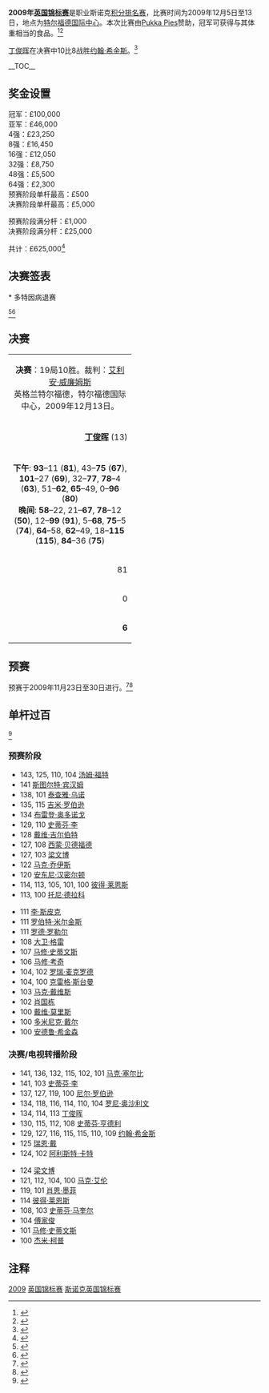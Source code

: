 {{noteTA
|G1=Snooker
}}
{{桌球大赛
|tournament_name=[[斯诺克英国锦标赛|Pukka Pies 英国锦标赛]]
|dates=2009年12月5日-13日
|venue=特尔福德国际中心
|location=[[特尔福德|特尔福德]]
|country={{ENG}}
|organisation=[[世界台联|世界台联]]
|format=[[斯诺克世界排名|积分排名赛]]
|Total prize fund=£625,000
|winners_share=£100,000
|highest_break=141 (x2)
|winner={{flagicon|CHN}} [[丁俊晖|丁俊晖]]
|runner_up={{flagicon|SCO}} [[约翰·希金斯|约翰·希金斯]]
|score=10–8
|previous=[[2008年英国锦标赛|2008]]
|next=[[2010年英国锦标赛|2010]]}}
'''2009年[[斯诺克英国锦标赛|英国锦标赛]]'''是职业斯诺克[[斯诺克世界排名|积分排名赛]]，比赛时间为2009年12月5日至13日，地点为[[特尔福德国际中心|特尔福德国际中心]]。本次比赛由[[Pukka_Pies|Pukka Pies]]赞助，冠军可获得与其体重相当的食品。<ref>{{cite web|url=http://www.global-snooker.com/111109-news-Pukka-Pies.asp|title=Pukka Partnership for UK Championship|publisher=Global Snooker|accessdate=2010-04-17|deadurl=yes|archiveurl=https://web.archive.org/web/20100123083906/http://www.global-snooker.com/111109-news-Pukka-Pies.asp|archivedate=2010-01-23}}</ref><ref>{{cite news |url=http://www.dailymail.co.uk/sport/othersports/article-1235100/Now-thats-Pukka---New-UK-Snooker-champion-win-weight-pies.html |title=Now that's Pukka ... New UK Snooker champion will win his weight in pies |publisher=[[Daily_Mail|Daily Mail]] |accessdate=2010-04-17 |location=London |date=2009-12-11 |archive-date=2016-03-03 |archive-url=https://web.archive.org/web/20160303192547/http://www.dailymail.co.uk/sport/othersports/article-1235100/Now-thats-Pukka---New-UK-Snooker-champion-win-weight-pies.html |dead-url=no }}</ref>

[[丁俊晖|丁俊晖]]在决赛中10比8战胜[[约翰·希金斯|约翰·希金斯]]。<ref>{{cite news|url=http://news.bbc.co.uk/sport2/hi/other_sports/snooker/8410961.stm|title=Ding beats John Higgins in UK Championship final|publisher=[[BBC_Sport|BBC Sport]]|accessdate=2010-04-17|date=2009-12-14|archive-date=2010-04-15|archive-url=https://web.archive.org/web/20100415062037/http://news.bbc.co.uk/sport2/hi/other_sports/snooker/8410961.stm|dead-url=no}}</ref>

__TOC__
{{clear}}

==奖金设置==
{{Col-begin}}
{{Col-2}}
冠军：£100,000<br />
亚军：£46,000<br />
4强：£23,250<br />
8强：£16,450<br />
16强：£12,050<br />
32强：£8,750<br />
48强：£5,500<br />
64强：£2,300<br />
{{Col-2}}
预赛阶段单杆最高：£500<br />
决赛阶段单杆最高：£5,000

预赛阶段满分杆：£1,000<br />
决赛阶段满分杆：£25,000

共计：£625,000<ref>{{cite web|url=http://www.global-snooker.com/professional-tournaments-uk-championship-2009-prize-money.asp|title=Prize Money|publisher=Global Snooker|accessdate=2010-04-17|deadurl=yes|archiveurl=https://web.archive.org/web/20100419232739/http://www.global-snooker.com/professional-tournaments-uk-championship-2009-prize-money.asp|archivedate=2010-04-19}}</ref>
{{Col-end}}

==决赛签表==
{{32TeamBracket
| RD1 = '''32强'''<br /> 17局9胜
| RD2 = '''16强'''<br />17局9胜
| RD3 = '''四分之一决赛'''<br />17局9胜
| RD4 = '''半决赛'''<br />17局9胜
| RD5 = '''决赛'''<br />19局10胜
| RD1-seed01=1
| RD1-team01={{flagicon|ENG}} '''[[肖恩·墨菲|肖恩·墨菲]]'''
| RD1-score01='''9'''
| RD1-seed02=
| RD1-team02={{flagicon|NIR}} [[杰拉德·格林|杰拉德·格林]]
| RD1-score02=5
| RD1-seed03=13
| RD1-team03={{flagicon|CHN}} '''[[丁俊晖|丁俊晖]]'''
| RD1-score03='''9'''
| RD1-seed04=
| RD1-team04={{flagicon|ENG}} [[麦克·邓恩|麦克·邓恩]]
| RD1-score04=5
| RD1-seed05=11
| RD1-team05={{flagicon|NIR}} [[马克·艾伦|马克·艾伦]]
| RD1-score05=8
| RD1-seed06=
| RD1-team06={{flagicon|ENG}} '''[[史蒂芬·李|史蒂芬·李]]'''
| RD1-score06='''9'''
| RD1-seed07=5
| RD1-team07={{flagicon|ENG}} '''[[阿利斯特·卡特|阿利斯特·卡特]]'''
| RD1-score07='''9'''
| RD1-seed08=
| RD1-team08={{flagicon|ENG}} [[罗瑞·麦克罗德|罗瑞·麦克罗德]]
| RD1-score08=7
| RD1-seed09=8
| RD1-team09={{flagicon|HKG}} [[傅家俊|傅家俊]]
| RD1-score09=3
| RD1-seed10=
| RD1-team10={{flagicon|ENG}} '''[[彼得·莱恩斯|彼得·莱恩斯]]'''
| RD1-score10='''9'''
| RD1-seed11=15
| RD1-team11={{flagicon|WAL}} '''[[马克·威廉姆斯|马克·威廉姆斯]]'''
| RD1-score11='''9'''<nowiki>*</nowiki>
| RD1-seed12=
| RD1-team12={{flagicon|SCO}} [[格雷姆·多特|格雷姆·多特]]
| RD1-score12=2
| RD1-seed13=12
| RD1-team13={{flagicon|ENG}} [[乔·佩里|乔·佩里]]
| RD1-score13=4
| RD1-seed14=
| RD1-team14={{flagicon|ENG}} '''[[斯图尔特·宾汉姆|斯图尔特·宾汉姆]]'''
| RD1-score14='''9'''
| RD1-seed15=4
| RD1-team15={{flagicon|SCO}} '''[[史蒂芬·马奎尔|史蒂芬·马奎尔]]'''
| RD1-score15='''9'''
| RD1-seed16=
| RD1-team16={{flagicon|ENG}} [[迈克尔·霍尔特|迈克尔·霍尔特]]
| RD1-score16=6
| RD1-seed17=3
| RD1-team17={{Nowrap|{{flagicon|ENG}} '''[[罗尼·奥沙利文|罗尼·奥沙利文]]'''}}
| RD1-score17='''9'''
| RD1-seed18=
| RD1-team18={{flagicon|WAL}} [[马修·史蒂文斯|马修·史蒂文斯]]
| RD1-score18=3
| RD1-seed19=14
| RD1-team19={{flagicon|ENG}} '''[[彼得·艾伯顿|彼得·艾伯顿]]'''
| RD1-score19='''9'''
| RD1-seed20=
| RD1-team20={{flagicon|ENG}} [[朱德·特鲁姆普|朱德·特鲁姆普]]
| RD1-score20=4
| RD1-seed21=10
| RD1-team21={{flagicon|SCO}} '''[[史蒂芬·亨德利|史蒂芬·亨德利]]'''
| RD1-score21='''9'''
| RD1-seed22=
| RD1-team22={{flagicon|ENG}} [[史蒂夫·戴维斯|史蒂夫·戴维斯]]
| RD1-score22=6
| RD1-seed23=7
| RD1-team23={{flagicon|ENG}} '''[[马克·塞尔比|马克·塞尔比]]'''
| RD1-score23='''9'''
| RD1-seed24=
| RD1-team24={{flagicon|ENG}} [[杰米·柯普|杰米·柯普]]
| RD1-score24=8
| RD1-seed25=6
| RD1-team25={{flagicon|WAL}} [[瑞恩·戴|瑞恩·戴]]
| RD1-score25=3
| RD1-seed26=
| RD1-team26={{flagicon|CHN}} '''[[梁文博|梁文博]]'''
| RD1-score26='''9'''
| RD1-seed27=16
| RD1-team27={{flagicon|ENG}} '''[[马克·金|马克·金]]'''
| RD1-score27='''9'''
| RD1-seed28=
| RD1-team28={{flagicon|ENG}} [[安东尼·汉密尔顿|安东尼·汉密尔顿]]
| RD1-score28=2
| RD1-seed29=9
| RD1-team29={{flagicon|AUS}} '''[[尼尔·罗伯逊|尼尔·罗伯逊]]'''
| RD1-score29='''9'''
| RD1-seed30=
| RD1-team30={{flagicon|ENG}} [[汤姆·福特|汤姆·福特]]
| RD1-score30=3
| RD1-seed31=2
| RD1-team31={{flagicon|SCO}} '''[[约翰·希金斯|约翰·希金斯]]'''
| RD1-score31='''9'''
| RD1-seed32=
| RD1-team32={{flagicon|ENG}} [[里奇·沃登|里奇·沃登]]
| RD1-score32=7
| RD2-seed01=1
| RD2-team01={{flagicon|ENG}} [[肖恩·墨菲|肖恩·墨菲]]
| RD2-score01=3
| RD2-seed02=13
| RD2-team02={{flagicon|CHN}} '''[[丁俊晖|丁俊晖]]'''
| RD2-score02='''9'''
| RD2-seed03=
| RD2-team03={{flagicon|ENG}} [[史蒂芬·李|史蒂芬·李]]
| RD2-score03=5
| RD2-seed04=5
| RD2-team04={{flagicon|ENG}} '''[[阿利斯特·卡特|阿利斯特·卡特]]'''
| RD2-score04='''9'''
| RD2-seed05=
| RD2-team05={{flagicon|ENG}} '''[[彼得·莱恩斯|彼得·莱恩斯]]'''
| RD2-score05='''9'''
| RD2-seed06=15
| RD2-team06={{flagicon|WAL}} [[马克·威廉姆斯|马克·威廉姆斯]]
| RD2-score06=8
| RD2-seed07=
| RD2-team07={{flagicon|ENG}} [[斯图尔特·宾汉姆|斯图尔特·宾汉姆]]
| RD2-score07=3
| RD2-seed08=4
| RD2-team08={{flagicon|SCO}} '''[[史蒂芬·马奎尔|史蒂芬·马奎尔]]'''
| RD2-score08='''9'''
| RD2-seed09=3
| RD2-team09={{Nowrap|{{flagicon|ENG}} '''[[罗尼·奥沙利文|罗尼·奥沙利文]]'''}}
| RD2-score09='''9'''
| RD2-seed10=14
| RD2-team10={{flagicon|ENG}} [[彼得·艾伯顿|彼得·艾伯顿]]
| RD2-score10=3
| RD2-seed11=10
| RD2-team11={{flagicon|SCO}} [[史蒂芬·亨德利|史蒂芬·亨德利]]
| RD2-score11=5
| RD2-seed12=7
| RD2-team12={{flagicon|ENG}} '''[[马克·塞尔比|马克·塞尔比]]'''
| RD2-score12='''9'''
| RD2-seed13=
| RD2-team13={{flagicon|CHN}} '''[[梁文博|梁文博]]'''
| RD2-score13='''9'''
| RD2-seed14=16
| RD2-team14={{flagicon|ENG}} [[马克·金|马克·金]]
| RD2-score14=2
| RD2-seed15=9
| RD2-team15={{flagicon|AUS}} [[尼尔·罗伯逊|尼尔·罗伯逊]]
| RD2-score15=8
| RD2-seed16=2
| RD2-team16={{flagicon|SCO}} '''[[约翰·希金斯|约翰·希金斯]]'''
| RD2-score16='''9'''
| RD3-seed01=13
| RD3-team01={{flagicon|CHN}} '''[[丁俊晖|丁俊晖]]'''
| RD3-score01='''9'''
| RD3-seed02=5
| RD3-team02={{flagicon|ENG}} [[阿利斯特·卡特|阿利斯特·卡特]]
| RD3-score02=8
| RD3-seed03=
| RD3-team03={{flagicon|ENG}} [[彼得·莱恩斯|彼得·莱恩斯]]
| RD3-score03=5
| RD3-seed04=4
| RD3-team04={{flagicon|SCO}} '''[[史蒂芬·马奎尔|史蒂芬·马奎尔]]'''
| RD3-score04='''9'''
| RD3-seed05=3
| RD3-team05={{Nowrap|{{flagicon|ENG}} '''[[罗尼·奥沙利文|罗尼·奥沙利文]]'''}}
| RD3-score05='''9'''
| RD3-seed06=7
| RD3-team06={{flagicon|ENG}} [[马克·塞尔比|马克·塞尔比]]
| RD3-score06=3
| RD3-seed07=
| RD3-team07={{flagicon|CHN}} [[梁文博|梁文博]]
| RD3-score07=2
| RD3-seed08=2
| RD3-team08={{flagicon|SCO}} '''[[约翰·希金斯|约翰·希金斯]]'''
| RD3-score08='''9'''
| RD4-seed01=13
| RD4-team01={{flagicon|CHN}} '''[[丁俊晖|丁俊晖]]'''
| RD4-score01='''9'''
| RD4-seed02=4
| RD4-team02={{flagicon|SCO}} [[史蒂芬·马奎尔|史蒂芬·马奎尔]]
| RD4-score02=5
| RD4-seed03=3
| RD4-team03={{Nowrap|{{flagicon|ENG}} [[罗尼·奥沙利文|罗尼·奥沙利文]]}}
| RD4-score03=8
| RD4-seed04=2
| RD4-team04={{flagicon|SCO}} '''[[约翰·希金斯|约翰·希金斯]]'''
| RD4-score04='''9'''
| RD5-seed01=13
| RD5-team01={{flagicon|CHN}} '''[[丁俊晖|丁俊晖]]'''
| RD5-score01='''10'''
| RD5-seed02=2
| RD5-team02={{Nowrap|{{flagicon|SCO}} [[约翰·希金斯|约翰·希金斯]]}}
| RD5-score02=8
}}

<nowiki>*</nowiki> 多特因病退赛

<ref>{{cite web|url=http://www.global-snooker.com/professional-tournaments-uk-championship-09-finals.asp|title=Main Event (Results)|publisher=Global Snooker|accessdate=2010-04-17|deadurl=yes|archiveurl=https://web.archive.org/web/20100408114749/http://www.global-snooker.com/professional-tournaments-uk-championship-09-finals.asp|archivedate=2010-04-08}}</ref><ref>{{cite web|url=http://www.worldsnooker.com/UK_Championship_09_Draw.htm?tid=146|title=Main Event (Draw)|publisher=[[World_Professional_Billiards_and_Snooker_Association|World Professional Billiards and Snooker Association]]|accessdate=2010-04-17|archive-date=2010-04-16|archive-url=https://web.archive.org/web/20100416085926/http://www.worldsnooker.com/UK_Championship_09_Draw.htm?tid=146|dead-url=no}}</ref>

==决赛==
{| class="wikitable" style="font-size: 95%; margin: 1em auto 1em auto;"
|-
| colspan="3" align="center" bgcolor="#ffd700" | '''决赛'''：19局10胜。裁判：[[艾利安·威廉姆斯|艾利安·威廉姆斯]]<br />英格兰特尔福德，特尔福德国际中心，2009年12月13日。
|-
| width="230" align="right" | '''[[丁俊晖|丁俊晖]]''' (13) <br />{{CHN}}
| width="100" align="center" | '''10'''–8
| width="230" | [[约翰·希金斯|约翰·希金斯]] (2) <br />{{SCO}}
|-
| colspan="3" align="center" style="font-size: 100%" |'''下午''': '''93'''–11 ('''81'''), 43–'''75''' ('''67'''), '''101'''–27 ('''69'''), 32–'''77''',  '''78'''–4 ('''63'''), 51–'''62''', '''65'''–49, 0–'''96''' ('''80''')<br />'''晚间''': '''58'''–22, 21–'''67''', '''78'''–12 ('''50'''), 12–'''99''' ('''91'''), 5–'''68''', '''75'''–5 ('''74'''), '''64'''–58, '''62'''–49, 18–'''115''' ('''115'''), '''84'''–36 ('''75''')
|-
| align="right" | 81
| align="center" | 单杆最高
| align="left" | '''115'''
|-
| align="right" | 0
| align="center" | 单杆过百
| align="left" | '''1'''
|-
| align="right" | '''6'''
| align="center" | 单杆50+
| align="left" | 5
|}

==预赛==
预赛于2009年11月23日至30日进行。<ref>{{cite web|url=http://www.global-snooker.com/Pukka-Pies-UK-Championship-Qualifying-Results.asp|title=Qualifying (Results)|publisher=Global Snooker|accessdate=2010-04-17|deadurl=yes|archiveurl=https://web.archive.org/web/20100326075842/http://www.global-snooker.com/Pukka-Pies-UK-Championship-Qualifying-Results.asp|archivedate=2010-03-26}}</ref><ref>{{cite web|url=http://www.worldsnooker.com/UK_Championship_09_Qualifiers_Draw.htm?tid=145|title=Qualifying (Draw)|publisher=[[World_Professional_Billiards_and_Snooker_Association|World Professional Billiards and Snooker Association]]|accessdate=2010-04-17|archive-date=2009-11-24|archive-url=https://web.archive.org/web/20091124090418/http://www.worldsnooker.com/UK_Championship_09_Qualifiers_Draw.htm?tid=145|dead-url=no}}</ref>

{{32TeamX4RoundBracket|
| RD1 = '''第1轮'''<br />17局9胜
| RD2 = '''第2轮'''<br />17局9胜
| RD3 = '''第3轮'''<br />17局9胜
| RD4 = '''第4轮'''<br />17局9胜
| RD1-seed01 ={{flagicon|ENG}}
| RD1-team01 =[[克里斯·诺布里|克里斯·诺布里]]
| RD1-score01 =3
| RD1-seed02 ={{flagicon|THA}}
| RD1-team02 ='''[[泰查雅·乌诺|泰查雅·乌诺]]'''
| RD1-score02 ='''9'''
| RD1-seed03 ={{flagicon|ENG}}
| RD1-team03 =[[李·斯皮克|李·斯皮克]]
| RD1-score03 =5
| RD1-seed04 ={{flagicon|NIR}}
| RD1-team04 ='''[[乔丹·布朗|乔丹·布朗]]'''
| RD1-score04 ='''9'''
| RD1-seed05 ={{flagicon|ENG}}
| RD1-team05 =[[李·佩奇|李·佩奇]]
| RD1-score05 =4
| RD1-seed06 ={{flagicon|THA}}
| RD1-team06 ='''[[詹姆斯·瓦塔纳|詹姆斯·瓦塔纳]]'''
| RD1-score06 ='''9'''
| RD1-seed07 ={{flagicon|ENG}}
| RD1-team07 ='''[[马修·塞尔特|马修·塞尔特]]'''
| RD1-score07 ='''9'''
| RD1-seed08 ={{flagicon|ENG}}
| RD1-team08 =[[大卫·格雷|大卫·格雷]]
| RD1-score08 =7
| RD1-seed09 ={{flagicon|CHN}}
| RD1-team09 ='''[[肖国栋|肖国栋]]'''
| RD1-score09 ='''9'''
| RD1-seed10 ={{flagicon|CHN}}
| RD1-team10 =[[张安达|张安达]]
| RD1-score10 =5
| RD1-seed11 ={{flagicon|ENG}}
| RD1-team11 ='''[[克雷格·斯台曼|克雷格·斯台曼]]'''
| RD1-score11 ='''9'''
| RD1-seed12 ={{flagicon|ENG}}
| RD1-team12 =[[安德鲁·诺曼|安德鲁·诺曼]]
| RD1-score12 =5
| RD1-seed13 ={{flagicon|ENG}}
| RD1-team13 ='''[[本·伍勒斯登|本·伍勒斯登]]'''
| RD1-score13 ='''9'''
| RD1-seed14 ={{flagicon|WAL}}
| RD1-team14 =[[伊恩·普利斯|伊恩·普利斯]]
| RD1-score14 =4
| RD1-seed15 ={{flagicon|NIR}}
| RD1-team15 ='''[[帕特里克·华莱士|帕特里克·华莱士]]'''
| RD1-score15 ='''9'''
| RD1-seed16 ={{flagicon|SCO}}
| RD1-team16 =[[马克·鲍耶|马克·鲍耶]]
| RD1-score16 =0
| RD1-seed17 ={{flagicon|THA}}
| RD1-team17 ='''[[阿塔西·马希蒂|阿塔西·马希蒂]]'''
| RD1-score17 ='''9'''
| RD1-seed18 ={{flagicon|CHN}}
| RD1-team18 =[[梅希文|梅希文]]
| RD1-score18 =3
| RD1-seed19 ={{flagicon|CHN}}
| RD1-team19 =[[李行_(斯诺克)|李行]]
| RD1-score19 =7
| RD1-seed20 ={{flagicon|MLT}}
| RD1-team20 ='''[[托尼·德拉科|托尼·德拉科]]'''
| RD1-score20 ='''9'''
| RD1-seed21 ={{flagicon|BEL}}
| RD1-team21 =[[布约恩·汉内维尔|布约恩·汉内维尔]]
| RD1-score21 =4
| RD1-seed22 ={{flagicon|ENG}}
| RD1-team22 ='''[[萨姆·拜耳德|萨姆·拜耳德]]'''
| RD1-score22 ='''9'''
| RD1-seed23 ={{flagicon|ENG}}
| RD1-team23 ='''[[马修·考奇|马修·考奇]]'''
| RD1-score23 ='''9'''
| RD1-seed24 ={{flagicon|IRE}}
| RD1-team24 =[[布雷登·奥多诺戈|布雷登·奥多诺戈]]
| RD1-score24 =7
| RD1-seed25 ={{flagicon|WAL}}
| RD1-team25 =[[丹尼·威尔斯|丹尼·威尔斯]]
| RD1-score25 =8
| RD1-seed26 ={{flagicon|WAL}}
| RD1-team26 ='''[[迈克尔·怀特|迈克尔·怀特]]'''
| RD1-score26 ='''9'''
| RD1-seed27 ={{flagicon|ENG}}
| RD1-team27 =[[史蒂芬·罗林斯|史蒂芬·罗林斯]]
| RD1-score27 =8
| RD1-seed28 ={{flagicon|ENG}}
| RD1-team28 ='''[[吉米·罗伯逊|吉米·罗伯逊]]'''
| RD1-score28 ='''9'''
| RD1-seed29 ={{flagicon|THA}}
| RD1-team29 =[[诺帕多·桑尼尔|诺帕多·桑尼尔]]
| RD1-score29 =8
| RD1-seed30 ={{flagicon|IRL}}
| RD1-team30 ='''[[大卫·霍根|大卫·霍根]]'''
| RD1-score30 ='''9'''
| RD1-seed31 ={{flagicon|ENG}}
| RD1-team31 ='''[[西蒙·贝德福德|西蒙·贝德福德]]'''
| RD1-score31 ='''9'''
| RD1-seed32 ={{flagicon|ENG}}
| RD1-team32 =[[乔·乔吉亚|乔·乔吉亚]]
| RD1-score32 =0
| RD2-seed01 ={{flagicon|ENG}}
| RD2-team01 =[[罗德·罗勒尔|罗德·罗勒尔]]
| RD2-score01 =7
| RD2-seed02 ={{flagicon|THA}}
| RD2-team02 ='''[[泰查雅·乌诺|泰查雅·乌诺]]'''
| RD2-score02 ='''9'''
| RD2-seed03 ={{flagicon|ENG}}
| RD2-team03 ='''[[安迪·希克斯|安迪·希克斯]]'''
| RD2-score03 ='''9'''
| RD2-seed04 ={{flagicon|NIR}}
| RD2-team04 =[[乔丹·布朗|乔丹·布朗]]
| RD2-score04 =4
| RD2-seed05 ={{flagicon|ENG}}
| RD2-team05 ='''[[罗伯特·米尔金斯|罗伯特·米尔金斯]]'''
| RD2-score05 ='''9'''
| RD2-seed06 ={{flagicon|THA}}
| RD2-team06 =[[詹姆斯·瓦塔纳|詹姆斯·瓦塔纳]]
| RD2-score06 =5
| RD2-seed07 ={{flagicon|ENG}}
| RD2-team07 =[[David_Roe|David Roe]]
| RD2-score07 =4
| RD2-seed08 ={{flagicon|ENG}}
| RD2-team08 ='''[[马修·塞尔特|马修·塞尔特]]'''
| RD2-score08 ='''9'''
| RD2-seed09 ={{flagicon|ENG}}
| RD2-team09 ='''[[彼得·莱恩斯|彼得·莱恩斯]]'''
| RD2-score09 ='''9'''
| RD2-seed10 ={{flagicon|CHN}}
| RD2-team10 =[[肖国栋|肖国栋]]
| RD2-score10 =8
| RD2-seed11 ={{flagicon|ENG}}
| RD2-team11 =[[巴里·品吉斯|巴里·品吉斯]]
| RD2-score11 =7
| RD2-seed12 ={{flagicon|ENG}}
| RD2-team12 ='''[[克雷格·斯台曼|克雷格·斯台曼]]'''
| RD2-score12 ='''9'''
| RD2-seed13 ={{flagicon|ENG}}
| RD2-team13 =[[吉米·怀特|吉米·怀特]]
| RD2-score13 =w/d
| RD2-seed14 ={{flagicon|ENG}}
| RD2-team14 ='''[[本·伍勒斯登|本·伍勒斯登]]'''
| RD2-score14 ='''w/o'''
| RD2-seed15 ={{flagicon|ENG}}
| RD2-team15 ='''[[约翰·帕洛特|约翰·帕洛特]]'''
| RD2-score15 ='''9'''
| RD2-seed16 ={{flagicon|NIR}}
| RD2-team16 =[[帕特里克·华莱士|帕特里克·华莱士]]
| RD2-score16 =8
| RD2-seed17 ={{flagicon|CHN}}
| RD2-team17 =[[刘菘|刘菘]]
| RD2-score17 =4
| RD2-seed18 ={{flagicon|THA}}
| RD2-team18 ='''[[阿塔西·马希蒂|阿塔西·马希蒂]]'''
| RD2-score18 ='''9'''
| RD2-seed19 ={{flagicon|ENG}}
| RD2-team19 =[[戴维·吉尔伯特|戴维·吉尔伯特]]
| RD2-score19 =5
| RD2-seed20 ={{flagicon|MLT}}
| RD2-team20 ='''[[托尼·德拉科|托尼·德拉科]]'''
| RD2-score20 ='''9'''
| RD2-seed21 ={{flagicon|IRL}}
| RD2-team21 ='''[[乔·德兰尼|乔·德兰尼]]'''
| RD2-score21 ='''9'''
| RD2-seed22 ={{flagicon|ENG}}
| RD2-team22 =[[萨姆·拜耳德|萨姆·拜耳德]]
| RD2-score22 =8
| RD2-seed23 ={{flagicon|ENG}}
| RD2-team23 ='''[[马克·乔伊斯|马克·乔伊斯]]'''
| RD2-score23 ='''9'''
| RD2-seed24 ={{flagicon|ENG}}
| RD2-team24 =[[马修·考奇|马修·考奇]]
| RD2-score24 =4
| RD2-seed25 ={{flagicon|CHN}}
| RD2-team25 =[[金龙|金龙]]
| RD2-score25 =6
| RD2-seed26 ={{flagicon|WAL}}
| RD2-team26 ='''[[迈克尔·怀特|迈克尔·怀特]]'''
| RD2-score26 ='''9'''
| RD2-seed27 ={{flagicon|WAL}}
| RD2-team27 =[[保罗·戴维斯|保罗·戴维斯]]
| RD2-score27 =6
| RD2-seed28 ={{flagicon|ENG}}
| RD2-team28 ='''[[吉米·罗伯逊|吉米·罗伯逊]]'''
| RD2-score28 ='''9'''
| RD2-seed29 ={{flagicon|ENG}}
| RD2-team29 ='''[[汤姆·福特|汤姆·福特]]'''
| RD2-score29 ='''9'''
| RD2-seed30 ={{flagicon|IRL}}
| RD2-team30 =[[大卫·霍根|大卫·霍根]]
| RD2-score30 =7
| RD2-seed31 ={{flagicon|IRL}}
| RD2-team31 =[[戴维·莫里斯|戴维·莫里斯]]
| RD2-score31 =3
| RD2-seed32 ={{flagicon|ENG}}
| RD2-team32 ='''[[西蒙·贝德福德|西蒙·贝德福德]]'''
| RD2-score32 ='''9'''
| RD3-seed01 ={{flagicon|SCO}}
| RD3-team01 =[[艾伦·麦克马努斯|艾伦·麦克马努斯]]
| RD3-score01 =6
| RD3-seed02 ={{flagicon|THA}}
| RD3-team02 ='''[[泰查雅·乌诺|泰查雅·乌诺]]'''
| RD3-score02 ='''9'''
| RD3-seed03 ={{flagicon|ENG}}
| RD3-team03 ='''[[麦克·邓恩|麦克·邓恩]]'''
| RD3-score03 ='''9'''
| RD3-seed04 ={{flagicon|ENG}}
| RD3-team04 =[[安迪·希克斯|安迪·希克斯]]
| RD3-score04 =6
| RD3-seed05 ={{flagicon|ENG}}
| RD3-team05 =[[马丁·戈尔德|马丁·戈尔德]]
| RD3-score05 =5
| RD3-seed06 ={{flagicon|ENG}}
| RD3-team06 ='''[[罗伯特·米尔金斯|罗伯特·米尔金斯]]'''
| RD3-score06 ='''9'''
| RD3-seed07 ={{flagicon|ENG}}
| RD3-team07 ='''[[罗瑞·麦克罗德|罗瑞·麦克罗德]]'''
| RD3-score07 ='''9'''
| RD3-seed08 ={{flagicon|ENG}}
| RD3-team08 =[[马修·塞尔特|马修·塞尔特]]
| RD3-score08 =3
| RD3-seed09 ={{flagicon|ENG}}
| RD3-team09 =[[伊恩·麦克洛克|伊恩·麦克洛克]]
| RD3-score09 =6
| RD3-seed10 ={{flagicon|ENG}}
| RD3-team10 ='''[[彼得·莱恩斯|彼得·莱恩斯]]'''
| RD3-score10 ='''9'''
| RD3-seed11 ={{flagicon|SCO}}
| RD3-team11 =[[马库斯·坎贝尔|马库斯·坎贝尔]]
| RD3-score11 =8
| RD3-seed12 ={{flagicon|ENG}}
| RD3-team12 ='''[[克雷格·斯台曼|克雷格·斯台曼]]'''
| RD3-score12 ='''9'''
| RD3-seed13 ={{flagicon|ENG}}
| RD3-team13 ='''[[吉米·米奇|吉米·米奇]]'''
| RD3-score13 ='''9'''
| RD3-seed14 ={{flagicon|ENG}}
| RD3-team14 =[[本·伍勒斯登|本·伍勒斯登]]
| RD3-score14 =7
| RD3-seed15 ={{flagicon|WAL}}
| RD3-team15 ='''[[多米尼克·戴尔|多米尼克·戴尔]]'''
| RD3-score15 ='''9'''
| RD3-seed16 ={{flagicon|ENG}}
| RD3-team16 =[[约翰·帕洛特|约翰·帕洛特]]
| RD3-score16 =6
| RD3-seed17 ={{flagicon|ENG}}
| RD3-team17 ='''[[阿德里安·戈恩内尔|阿德里安·戈恩内尔]]'''
| RD3-score17 ='''9'''
| RD3-seed18 ={{flagicon|THA}}
| RD3-team18 =[[阿塔西·马希蒂|阿塔西·马希蒂]]
| RD3-score18 =3
| RD3-seed19 ={{flagicon|ENG}}
| RD3-team19 ='''[[马克·戴维斯|马克·戴维斯]]'''
| RD3-score19 ='''9'''
| RD3-seed20 ={{flagicon|MLT}}
| RD3-team20 =[[托尼·德拉科|托尼·德拉科]]
| RD3-score20 =7
| RD3-seed21 ={{flagicon|IRL}}
| RD3-team21 ='''[[迈克尔·佳吉|迈克尔·佳吉]]'''
| RD3-score21 ='''9'''
| RD3-seed22 ={{flagicon|IRL}}
| RD3-team22 =[[乔·德兰尼|乔·德兰尼]]
| RD3-score22 =5
| RD3-seed23 ={{flagicon|IRL}}
| RD3-team23 ='''[[肯·达赫迪|肯·达赫迪]]'''
| RD3-score23 ='''9'''
| RD3-seed24 ={{flagicon|ENG}}
| RD3-team24 =[[马克·乔伊斯|马克·乔伊斯]]
| RD3-score24 =6
| RD3-seed25 ={{flagicon|SCO}}
| RD3-team25 =[[杰米·伯内特|杰米·伯内特]]
| RD3-score25 =8
| RD3-seed26 ={{flagicon|WAL}}
| RD3-team26 ='''[[迈克尔·怀特|迈克尔·怀特]]'''
| RD3-score26 ='''9'''
| RD3-seed27 ={{flagicon|ENG}}
| RD3-team27 ='''[[安东尼·汉密尔顿|安东尼·汉密尔顿]]'''
| RD3-score27 ='''9'''
| RD3-seed28 ={{flagicon|ENG}}
| RD3-team28 =[[吉米·罗伯逊|吉米·罗伯逊]]
| RD3-score28 =4
| RD3-seed29 ={{flagicon|ENG}}
| RD3-team29 =[[斯图尔特·佩特曼|斯图尔特·佩特曼]]
| RD3-score29 =5
| RD3-seed30 ={{flagicon|ENG}}
| RD3-team30 ='''[[汤姆·福特|汤姆·福特]]'''
| RD3-score30 ='''9'''
| RD3-seed31 ={{flagicon|ENG}}
| RD3-team31 ='''[[安德鲁·希金森|安德鲁·希金森]]'''
| RD3-score31 ='''9'''
| RD3-seed32 ={{flagicon|ENG}}
| RD3-team32 =[[西蒙·贝德福德|西蒙·贝德福德]]
| RD3-score32 =6
| RD4-seed01 ={{flagicon|NIR}}
| RD4-team01 ='''[[杰拉德·格林|杰拉德·格林]]'''
| RD4-score01 ='''9'''
| RD4-seed02 ={{flagicon|THA}}
| RD4-team02 =[[泰查雅·乌诺|泰查雅·乌诺]]
| RD4-score02 =5
| RD4-seed03 ={{flagicon|NIR}}
| RD4-team03 =[[乔·斯维尔|乔·斯维尔]]
| RD4-score03 =2
| RD4-seed04 ={{flagicon|ENG}}
| RD4-team04 ='''[[麦克·邓恩|麦克·邓恩]]'''
| RD4-score04 ='''9'''
| RD4-seed05 ={{flagicon|ENG}}
| RD4-team05 ='''[[史蒂芬·李|史蒂芬·李]]'''
| RD4-score05 ='''9'''
| RD4-seed06 ={{flagicon|ENG}}
| RD4-team06 =[[罗伯特·米尔金斯|罗伯特·米尔金斯]]
| RD4-score06 =7
| RD4-seed07 ={{flagicon|IRL}}
| RD4-team07 =[[费加尔·奥布莱恩|费加尔·奥布莱恩]]
| RD4-score07 =7
| RD4-seed08 ={{flagicon|ENG}}
| RD4-team08 ='''[[罗瑞·麦克罗德|罗瑞·麦克罗德]]'''
| RD4-score08 ='''9'''
| RD4-seed09 ={{flagicon|ENG}}
| RD4-team09 =[[奈吉尔·邦德|奈吉尔·邦德]]
| RD4-score09 =6
| RD4-seed10 ={{flagicon|ENG}}
| RD4-team10 ='''[[彼得·莱恩斯|彼得·莱恩斯]]'''
| RD4-score10 ='''9'''
| RD4-seed11 ={{flagicon|SCO}}
| RD4-team11 ='''[[格雷姆·多特|格雷姆·多特]]'''
| RD4-score11 ='''9'''
| RD4-seed12 ={{flagicon|ENG}}
| RD4-team12 =[[克雷格·斯台曼|克雷格·斯台曼]]
| RD4-score12 =5
| RD4-seed13 ={{flagicon|ENG}}
| RD4-team13 ='''[[斯图尔特·宾汉姆|斯图尔特·宾汉姆]]'''
| RD4-score13 ='''9'''
| RD4-seed14 ={{flagicon|ENG}}
| RD4-team14 =[[吉米·米奇|吉米·米奇]]
| RD4-score14 =2
| RD4-seed15 ={{flagicon|ENG}}
| RD4-team15 ='''[[迈克尔·霍尔特|迈克尔·霍尔特]]'''
| RD4-score15 ='''9'''
| RD4-seed16 ={{flagicon|WAL}}
| RD4-team16 =[[多米尼克·戴尔|多米尼克·戴尔]]
| RD4-score16 =4
| RD4-seed17 ={{flagicon|WAL}}
| RD4-team17 ='''[[马修·史蒂文斯|马修·史蒂文斯]]'''
| RD4-score17 ='''9'''
| RD4-seed18 ={{flagicon|ENG}}
| RD4-team18 =[[阿德里安·戈恩内尔|阿德里安·戈恩内尔]]
| RD4-score18 =1
| RD4-seed19 ={{flagicon|ENG}}
| RD4-team19 ='''[[朱德·特鲁姆普|朱德·特鲁姆普]]'''
| RD4-score19 ='''9'''
| RD4-seed20 ={{flagicon|ENG}}
| RD4-team20 =[[马克·戴维斯|马克·戴维斯]]
| RD4-score20 =7
| RD4-seed21 ={{flagicon|ENG}}
| RD4-team21 ='''[[史蒂夫·戴维斯|史蒂夫·戴维斯]]'''
| RD4-score21 ='''9'''
| RD4-seed22 ={{flagicon|IRL}}
| RD4-team22 =[[迈克尔·佳吉|迈克尔·佳吉]]
| RD4-score22 =7
| RD4-seed23 ={{flagicon|ENG}}
| RD4-team23 ='''[[杰米·柯普|杰米·柯普]]'''
| RD4-score23 ='''9'''
| RD4-seed24 ={{flagicon|IRL}}
| RD4-team24 =[[肯·达赫迪|肯·达赫迪]]
| RD4-score24 =6
| RD4-seed25 ={{flagicon|CHN}}
| RD4-team25 ='''[[梁文博|梁文博]]'''
| RD4-score25 ='''9'''
| RD4-seed26 ={{flagicon|WAL}}
| RD4-team26 =[[迈克尔·怀特|迈克尔·怀特]]
| RD4-score26 =4
| RD4-seed27 ={{flagicon|ENG}}
| RD4-team27 =[[戴维·哈罗德|戴维·哈罗德]]
| RD4-score27 =5
| RD4-seed28 ={{flagicon|ENG}}
| RD4-team28 ='''[[安东尼·汉密尔顿|安东尼·汉密尔顿]]'''
| RD4-score28 ='''9'''
| RD4-seed29 ={{flagicon|ENG}}
| RD4-team29 =[[巴里·霍金斯|巴里·霍金斯]]
| RD4-score29 =5
| RD4-seed30 ={{flagicon|ENG}}
| RD4-team30 ='''[[汤姆·福特|汤姆·福特]]'''
| RD4-score30 ='''9'''
| RD4-seed31 ={{flagicon|ENG}}
| RD4-team31 ='''[[里奇·沃登|里奇·沃登]]'''
| RD4-score31 ='''9'''
| RD4-seed32 ={{flagicon|ENG}}
| RD4-team32 = [[安德鲁·希金森|安德鲁·希金森]]
| RD4-score32 =6
}}

==单杆过百==
<ref>{{cite web|url=http://www.global-snooker.com/2009-Pukka-Pies-UK-Championship-Centuries.asp|title=Century Break List|publisher=Global Snooker|accessdate=2010-04-17|deadurl=yes|archiveurl=https://web.archive.org/web/20100330204313/http://www.global-snooker.com/2009-Pukka-Pies-UK-Championship-Centuries.asp|archivedate=2010-03-30}}</ref>
===预赛阶段===
{{Col-begin}}
{{Col-2}}
* 143, 125, 110, 104 [[汤姆·福特|汤姆·福特]]
* 141 [[斯图尔特·宾汉姆|斯图尔特·宾汉姆]]
* 138, 101 [[泰查雅·乌诺|泰查雅·乌诺]]
* 135, 115 [[吉米·罗伯逊|吉米·罗伯逊]]
* 134 [[布雷登·奥多诺戈|布雷登·奥多诺戈]]
* 129, 110 [[史蒂芬·李|史蒂芬·李]]
* 128 [[戴维·吉尔伯特|戴维·吉尔伯特]]
* 127, 108 [[西蒙·贝德福德|西蒙·贝德福德]]
* 127, 103 [[梁文博|梁文博]]
* 122 [[马克·乔伊斯|马克·乔伊斯]]
* 120 [[安东尼·汉密尔顿|安东尼·汉密尔顿]]
* 114, 113, 105, 101, 100 [[彼得·莱恩斯|彼得·莱恩斯]]
* 113, 100 [[托尼·德拉科|托尼·德拉科]]
{{Col-2}}
* 111 [[李·斯皮克|李·斯皮克]]
* 111 [[罗伯特·米尔金斯|罗伯特·米尔金斯]]
* 111 [[罗德·罗勒尔|罗德·罗勒尔]]
* 108 [[大卫·格雷|大卫·格雷]]
* 107 [[马修·史蒂文斯|马修·史蒂文斯]]
* 106 [[马修·考奇|马修·考奇]]
* 104, 102 [[罗瑞·麦克罗德|罗瑞·麦克罗德]]
* 104, 100 [[克雷格·斯台曼|克雷格·斯台曼]]
* 103 [[马克·戴维斯|马克·戴维斯]]
* 102 [[肖国栋|肖国栋]]
* 100 [[戴维·莫里斯|戴维·莫里斯]]
* 100 [[多米尼克·戴尔|多米尼克·戴尔]]
* 100 [[安德鲁·希金森|安德鲁·希金森]]
{{Col-end}}

===决赛/电视转播阶段===
{{Col-begin}}
{{Col-2}}
* 141, 136, 132, 115, 102, 101 [[马克·塞尔比|马克·塞尔比]]
* 141, 103 [[史蒂芬·李|史蒂芬·李]]
* 137, 127, 119, 100 [[尼尔·罗伯逊|尼尔·罗伯逊]]
* 134, 118, 116, 114, 110, 104 [[罗尼·奥沙利文|罗尼·奥沙利文]]
* 134, 114, 113 [[丁俊晖|丁俊晖]]
* 130, 115, 112, 108 [[史蒂芬·亨德利|史蒂芬·亨德利]]
* 129, 127, 116, 115, 115, 110, 109 [[约翰·希金斯|约翰·希金斯]]
* 125 [[瑞恩·戴|瑞恩·戴]]
* 124, 102 [[阿利斯特·卡特|阿利斯特·卡特]]
{{Col-2}}
* 124 [[梁文博|梁文博]]
* 121, 112, 104, 100 [[马克·艾伦|马克·艾伦]]
* 119, 101 [[肖恩·墨菲|肖恩·墨菲]]
* 114 [[彼得·莱恩斯|彼得·莱恩斯]]
* 108, 103 [[史蒂芬·马奎尔|史蒂芬·马奎尔]]
* 104 [[傅家俊|傅家俊]]
* 101 [[马修·史蒂文斯|马修·史蒂文斯]]
* 100 [[杰米·柯普|杰米·柯普]]
{{Col-end}}

==注释==
{{Reflist}}

{{Snooker season 2009/2010}}
{{UK Championship (snooker)}}
{{Snooker Top 16 2009/10}}

[[Category:斯诺克英国锦标赛|2009]]
[[Category:2009年斯诺克|英国锦标赛]]
[[Category:2009年英国|斯诺克英国锦标赛]]